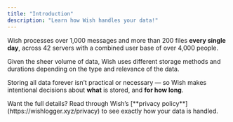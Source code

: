 ```yaml
---
title: "Introduction"
description: "Learn how Wish handles your data!"
---
```


Wish processes over 1,000 messages and more than 200 files **every single day**, across 42 servers with a combined user base of over 4,000 people.

Given the sheer volume of data, Wish uses different storage methods and durations depending on the type and relevance of the data.

Storing all data forever isn’t practical or necessary — so Wish makes intentional decisions about **what** is stored, and **for how long**.

<Info>
  Want the full details? Read through Wish’s [**privacy policy**](https://wishlogger.xyz/privacy) to see exactly how your data is handled.
</Info>